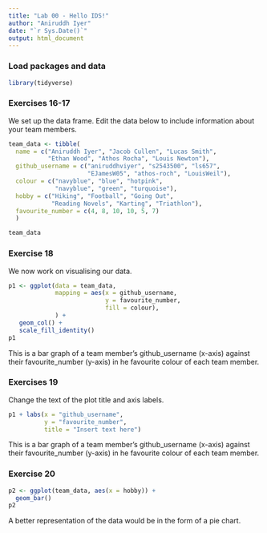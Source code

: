 ```yaml
---
title: "Lab 00 - Hello IDS!"
author: "Aniruddh Iyer"
date: "`r Sys.Date()`"
output: html_document
---
```


### Load packages and data

```r
library(tidyverse) 
```

### Exercises 16-17

We set up the data frame. Edit the data below to include information about your team members.

```r
team_data <- tibble(
  name = c("Aniruddh Iyer", "Jacob Cullen", "Lucas Smith", 
           "Ethan Wood", "Athos Rocha", "Louis Newton"),
  github_username = c("aniruddhviyer", "s2543500", "ls657", 
                      "EJamesW05", "athos-roch", "LouisWeil"), 
  colour = c("navyblue", "blue", "hotpink", 
             "navyblue", "green", "turquoise"),
  hobby = c("Hiking", "Football", "Going Out", 
            "Reading Novels", "Karting", "Triathlon"),
  favourite_number = c(4, 8, 10, 10, 5, 7)
  )

team_data
```

### Exercise 18

We now work on visualising our data. 

```r
p1 <- ggplot(data = team_data, 
             mapping = aes(x = github_username, 
                           y = favourite_number,
                           fill = colour), 
             ) +
   geom_col() +
   scale_fill_identity()
p1
```


This is a bar graph of a team member's github_username (x-axis) against their favourite_number (y-axis) in he favourite colour of each team member.

### Exercises 19

Change the text of the plot title and axis labels.

```r
p1 + labs(x = "github_username", 
          y = "favourite_number",
          title = "Insert text here")
```

This is a bar graph of a team member's github_username (x-axis) against their favourite_number (y-axis) in he favourite colour of each team member.

### Exercise 20

```r
p2 <- ggplot(team_data, aes(x = hobby)) +
  geom_bar()
p2
```

A better representation of the data would be in the form of a pie chart.